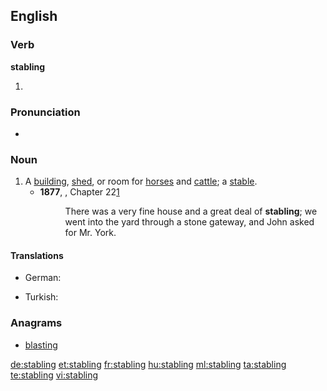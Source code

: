 
==English==

===Verb===
'''stabling'''

# {{present participle of|stable}}

===Pronunciation===
* {{hyphenation|stab|ling}}

===Noun===
{{en-noun}}

# A [[building]], [[shed]], or room for [[horse]]s and [[cattle]]; a [[stable]].
#*'''1877''', {{w|Anna Sewell}}, {{w|Black Beauty}} Chapter 22[http://en.wikisource.org/wiki/Black_Beauty/22]
#*:There was a very fine house and a great deal of '''stabling'''; we went into the yard through a stone gateway, and John asked for Mr. York.

====Translations====
{{trans-top}}
* German: {{t+|de|Stallung|f}}
{{trans-mid}}
* Turkish: {{t+|tr|ahır}}
{{trans-bottom}}

===Anagrams===
* [[blasting#English|blasting]]

[[de:stabling]]
[[et:stabling]]
[[fr:stabling]]
[[hu:stabling]]
[[ml:stabling]]
[[ta:stabling]]
[[te:stabling]]
[[vi:stabling]]